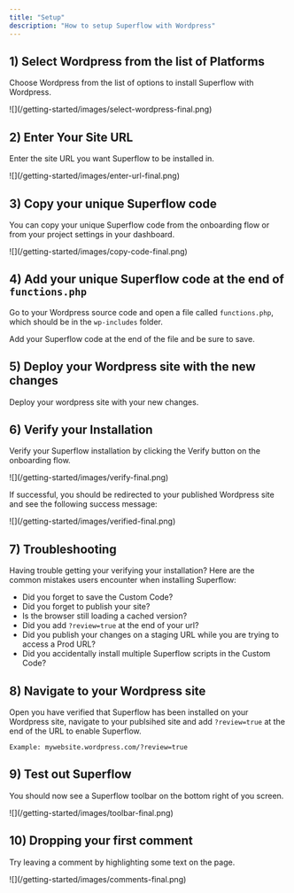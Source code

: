 ```yaml
---
title: "Setup"
description: "How to setup Superflow with Wordpress"
---
```




## 1) Select Wordpress from the list of Platforms

Choose Wordpress from the list of options to install Superflow with Wordpress.

<Frame>
![](/getting-started/images/select-wordpress-final.png)
</Frame>

## 2) Enter Your Site URL

Enter the site URL you want Superflow to be installed in.

<Frame>
![](/getting-started/images/enter-url-final.png)
</Frame>

## 3) Copy your unique Superflow code

You can copy your unique Superflow code from the onboarding flow or from your project settings in your dashboard.

<Frame>
![](/getting-started/images/copy-code-final.png)
</Frame>



## 4) Add your unique Superflow code at the end of `functions.php`

Go to your Wordpress source code and open a file called `functions.php`, which should be in the `wp-includes` folder.

Add your Superflow code at the end of the file and be sure to save.



## 5) Deploy your Wordpress site with the new changes

Deploy your wordpress site with your new changes.

## 6) Verify your Installation

Verify your Superflow installation by clicking the Verify button on the onboarding flow.

<Frame>
![](/getting-started/images/verify-final.png)
</Frame>

If successful, you should be redirected to your published Wordpress site and see the following success message:

<Frame>
![](/getting-started/images/verified-final.png)
</Frame>

## 7) Troubleshooting

Having trouble getting your verifying your installation? Here are the common mistakes users encounter when installing Superflow:

 - Did you forget to save the Custom Code?
 - Did you forget to publish your site?
 - Is the browser still loading a cached version?
 - Did you add `?review=true` at the end of your url?
 - Did you publish your changes on a staging URL while you are trying to access a Prod URL?
 - Did you accidentally install multiple Superflow scripts in the Custom Code?


## 8) Navigate to your Wordpress site 

Open you have verified that Superflow has been installed on your Wordpress site, navigate to your publsihed site and add `?review=true` at the end of the URL to enable Superflow. 

`Example: mywebsite.wordpress.com/?review=true`


## 9) Test out Superflow

You should now see a Superflow toolbar on the bottom right of you screen.

<Frame>
![](/getting-started/images/toolbar-final.png)
</Frame>




## 10) Dropping your first comment
Try leaving a comment by highlighting some text on the page.

<Frame>
![](/getting-started/images/comments-final.png)
</Frame>

